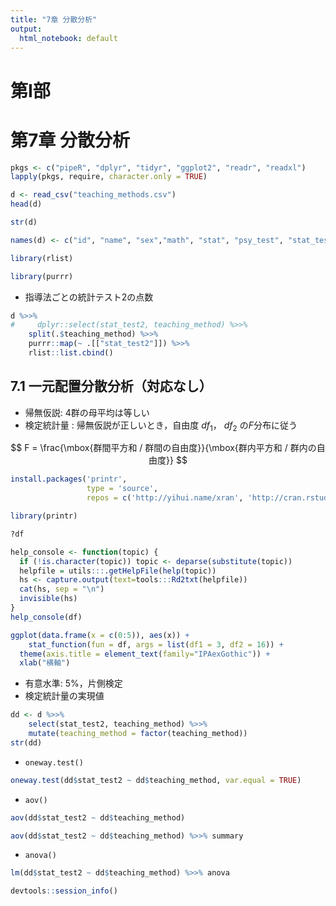 ```yaml
---
title: "7章 分散分析"
output:
  html_notebook: default
---
```


# 第I部
# 第7章 分散分析

```r
pkgs <- c("pipeR", "dplyr", "tidyr", "ggplot2", "readr", "readxl")
lapply(pkgs, require, character.only = TRUE)
```
```r
d <- read_csv("teaching_methods.csv")
head(d)
```
```r
str(d)
```
```r
names(d) <- c("id", "name", "sex","math", "stat", "psy_test", "stat_test1", "stat_test2", "teaching_method")
```
```r
library(rlist)
```
```r
library(purrr)
```
* 指導法ごとの統計テスト2の点数
```r
d %>>% 
#     dplyr::select(stat_test2, teaching_method) %>>% 
    split(.$teaching_method) %>>% 
    purrr::map(~ .[["stat_test2"]]) %>>% 
    rlist::list.cbind()
```
## 7.1 一元配置分散分析（対応なし）

* 帰無仮説: 4群の母平均は等しい
* 検定統計量 : 帰無仮説が正しいとき，自由度 $df_1$， $df_2$ の$F$分布に従う

$$ F = \frac{\mbox{群間平方和 / 群間の自由度}}{\mbox{群内平方和 / 群内の自由度}} $$
```r
install.packages('printr',
                 type = 'source', 
                 repos = c('http://yihui.name/xran', 'http://cran.rstudio.com')
```

```r
library(printr)
```
```r
?df
```
```r
help_console <- function(topic) {  
  if (!is.character(topic)) topic <- deparse(substitute(topic))
  helpfile = utils:::.getHelpFile(help(topic))
  hs <- capture.output(text=tools:::Rd2txt(helpfile))
  cat(hs, sep = "\n")
  invisible(hs)
}
help_console(df)
```

```r
ggplot(data.frame(x = c(0:5)), aes(x)) + 
    stat_function(fun = df, args = list(df1 = 3, df2 = 16)) + 
  theme(axis.title = element_text(family="IPAexGothic")) + 
  xlab("横軸")
```

* 有意水準: 5%，片側検定
* 検定統計量の実現値

```r
dd <- d %>>% 
    select(stat_test2, teaching_method) %>>% 
    mutate(teaching_method = factor(teaching_method))
str(dd)
```

* `oneway.test()`
```r
oneway.test(dd$stat_test2 ~ dd$teaching_method, var.equal = TRUE)
```

* `aov()`
```r
aov(dd$stat_test2 ~ dd$teaching_method)
```
```r
aov(dd$stat_test2 ~ dd$teaching_method) %>>% summary
```

* `anova()`
```r
lm(dd$stat_test2 ~ dd$teaching_method) %>>% anova
```

```r
devtools::session_info()
```

